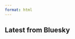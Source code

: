 ```yaml
---
format: html
---
```


## Latest from Bluesky

```{=html}
<script type="module" src="https://cdn.jsdelivr.net/npm/bsky-embed@0.0.5"</script>
```

<bsky-embed
  username="guillaume-papuga.bsky.social"
  limit="5"> </bsky-embed>
